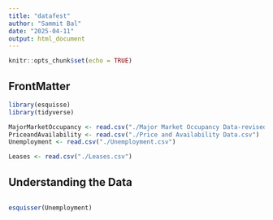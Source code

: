 ```yaml
---
title: "datafest"
author: "Sammit Bal"
date: "2025-04-11"
output: html_document
---
```


```r
knitr::opts_chunk$set(echo = TRUE)
```

## FrontMatter

```r

library(esquisse)
library(tidyverse)

MajorMarketOccupancy <- read.csv("./Major Market Occupancy Data-revised.csv")
PriceandAvailability <- read.csv("./Price and Availability Data.csv")
Unemployment <- read.csv("./Unemployment.csv")

Leases <- read.csv("./Leases.csv")

```

## Understanding the Data

```r

```




```r

esquisser(Unemployment)


```

